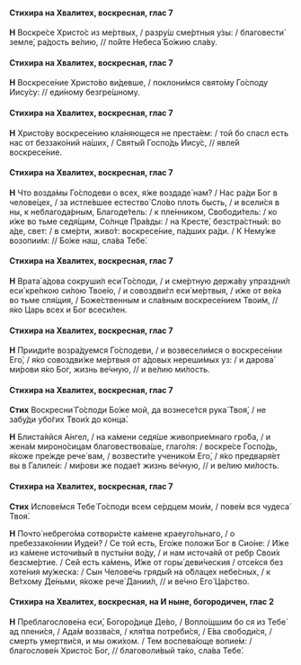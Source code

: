 #### Стихира на Хвалитех, воскресная, глас 7

**Н** Воскре́се Христо́с из ме́ртвых, / разру́ш сме́ртныя у́зы: / благовести́ земле́, ра́дость ве́лию, // по́йте Небеса́ Бо́жию сла́ву.

#### Стихира на Хвалитех, воскресная, глас 7

**Н** Воскресе́ние Христо́во ви́девше, / поклони́мся свято́му Го́споду Иису́су: // еди́ному безгре́шному.

#### Стихира на Хвалитех, воскресная, глас 7

**Н** Христо́ву воскресе́нию кла́няющеся не преста́ем: / той бо спасл есть нас от беззако́ний на́ших, / Святы́й Госпо́дь Иису́с, // явле́й воскресе́ние.

#### Стихира на Хвалитех, воскресная, глас 7

**Н** Что возда́мы Го́сподеви о всех, я́же воздаде́ нам? / Нас ра́ди Бог в челове́цех, / за истле́вшее естество́ Сло́во плоть бысть, / и всели́ся в ны, к неблагода́рным, Благоде́тель: / к пле́нником, Свободи́тель: / ко и́же во тьме седя́щим, Со́лнце Пра́вды: / на Кресте́, безстра́стный: во а́де, свет: / в сме́рти, живо́т: воскресе́ние, па́дших ра́ди. / К Нему́же возопии́м: // Бо́же наш, сла́ва Тебе́.

#### Стихира на Хвалитех, воскресная, глас 7

**Н** Врата́ а́дова сокруши́л еси́ Го́споди, / и сме́ртную держа́ву упраздни́л еси́ кре́пкою си́лою Твое́ю, / и совоздви́гл еси́ ме́ртвыя, / и́же от ве́ка во тьме спя́щия, / Боже́ственным и сла́вным воскресе́нием Твои́м, // я́ко Царь всех и Бог всеси́лен.

#### Стихира на Хвалитех, воскресная, глас 7

**Н** Прииди́те возра́дуемся Го́сподеви, / и возвесели́мся о воскресе́нии Его́, / я́ко совоздви́же ме́ртвыя от а́довых нереши́мых уз: / и дарова́ ми́рови я́ко Бог, жизнь ве́чную, // и ве́лию ми́лость.

#### Стихира на Хвалитех, воскресная, глас 7

**Стих** Воскресни́ Го́споди Бо́же мой, да вознесе́тся рука́ Твоя́, / не забу́ди убо́гих Твои́х до конца́.

**Н** Блиста́яйся А́нгел, / на ка́мени седя́ше живоприе́мнаго гро́ба, / и жена́м мироно́сицам благовествова́ше, глаго́ля: / воскре́се Госпо́дь, я́коже пре́жде рече́ вам, / возвести́те ученико́м Его́, / я́ко предваря́ет вы в Галиле́и: / ми́рови же подае́т жизнь ве́чную, // и ве́лию ми́лость.

#### Стихира на Хвалитех, воскресная, глас 7

**Стих** Испове́мся Тебе́ Го́споди всем се́рдцем мои́м, / пове́м вся чудеса́ Твоя́.

**Н** Почто́ небрего́ма сотвори́сте ка́мене краеуго́льнаго, / о пребеззако́ннии Иуде́и? / Се той есть, Его́же положи́ Бог в Сио́не: / И́же из ка́мене источи́вый в пусты́ни во́ду, / и нам источа́яй от ребр Свои́х безсме́ртие. / Сей есть ка́мень, И́же от горы́ деви́ческия / отсе́кся без хоте́ния му́жеска: / Сын Челове́чь гряды́й на о́блацех небе́сных, / к Ве́тхому Де́ньми, я́коже рече́ Дании́л, // и ве́чно Его́ Ца́рство.

#### Стихира на Хвалитех, воскресная, на И ныне, богородичен, глас 2

**Н** Преблагослове́на еси́, Богоро́дице Де́во, / Вопло́щшим бо ся из Тебе́ ад плени́ся, / Ада́м воззва́ся, / кля́тва потреби́ся, / Е́ва свободи́ся, / смерть умертви́ся, и мы ожи́хом. / Тем воспева́юще вопие́м: / благослове́н Христо́с Бог, // благоволи́вый та́ко, сла́ва Тебе́.
